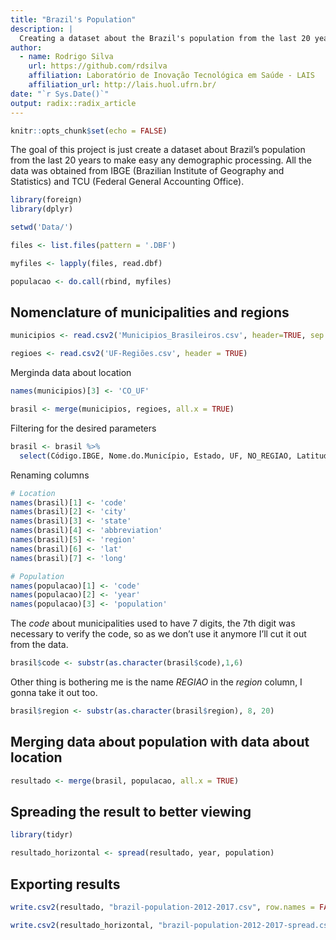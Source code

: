 ```yaml
---
title: "Brazil's Population"
description: |
  Creating a dataset about the Brazil's population from the last 20 yeas (1998 - 2017)
author:
  - name: Rodrigo Silva
    url: https://github.com/rdsilva
    affiliation: Laboratório de Inovação Tecnológica em Saúde - LAIS
    affiliation_url: http://lais.huol.ufrn.br/
date: "`r Sys.Date()`"
output: radix::radix_article
---
```


```r
knitr::opts_chunk$set(echo = FALSE)
```

The goal of this project is just create a dataset about Brazil's population from the last 20 years to make easy any demographic processing. All the data was obtained from IBGE (Brazilian Institute of Geography and Statistics) and TCU (Federal General Accounting Office).

```r
library(foreign)
library(dplyr)
```

```r
setwd('Data/')

files <- list.files(pattern = '.DBF')

myfiles <- lapply(files, read.dbf)

populacao <- do.call(rbind, myfiles)
```

## Nomenclature of municipalities and regions

```r

municipios <- read.csv2('Municipios_Brasileiros.csv', header=TRUE, sep = ',')

regioes <- read.csv2('UF-Regiões.csv', header = TRUE)

```

Merginda data about location

```r
names(municipios)[3] <- 'CO_UF'

brasil <- merge(municipios, regioes, all.x = TRUE)
```

Filtering for the desired parameters

```r
brasil <- brasil %>%
  select(Código.IBGE, Nome.do.Município, Estado, UF, NO_REGIAO, Latitude, Longitude)
```

Renaming columns

```r

# Location
names(brasil)[1] <- 'code'
names(brasil)[2] <- 'city'
names(brasil)[3] <- 'state'
names(brasil)[4] <- 'abbreviation'
names(brasil)[5] <- 'region'
names(brasil)[6] <- 'lat'
names(brasil)[7] <- 'long'

# Population
names(populacao)[1] <- 'code'
names(populacao)[2] <- 'year'
names(populacao)[3] <- 'population'

```

The *code* about municipalities used to have 7 digits, the 7th digit was necessary to verify the code, so as we don't use it anymore I'll cut it out from the data. 

```r
brasil$code <- substr(as.character(brasil$code),1,6)
```

Other thing is bothering me is the name *REGIAO* in the *region* column, I gonna take it out too. 

```r
brasil$region <- substr(as.character(brasil$region), 8, 20)
```

## Merging data about population with data about location

```r
resultado <- merge(brasil, populacao, all.x = TRUE)
```

## Spreading the result to better viewing

```r

library(tidyr)

resultado_horizontal <- spread(resultado, year, population)

```

## Exporting results

```r
write.csv2(resultado, "brazil-population-2012-2017.csv", row.names = FALSE)

write.csv2(resultado_horizontal, "brazil-population-2012-2017-spread.csv", row.names = FALSE)
```






